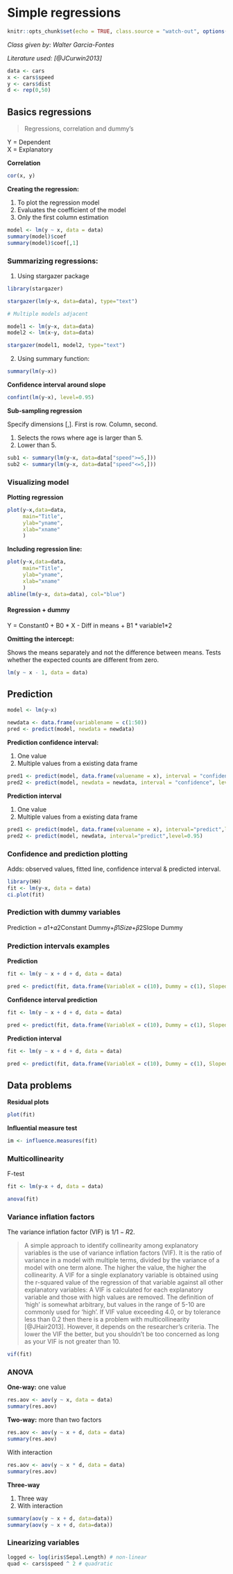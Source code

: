 # Simple regressions

```r
knitr::opts_chunk$set(echo = TRUE, class.source = "watch-out", options(scipen=999), out.width = "100%", comment = "", warning=FALSE, reticulate.repl.quiet = FALSE) 
```

*Class given by: Walter Garcia-Fontes* \ 

*Literature used: [@JCurwin2013]*

```r
data <- cars
x <- cars$speed
y <- cars$dist
d <- rep(0,50)
```

## Basics regressions

> Regressions, correlation and dummy's

Y = Dependent\
X = Explanatory

**Correlation**

```r
cor(x, y)
```

**Creating the regression:**

1.  To plot the regression model
2.  Evaluates the coefficient of the model
3.  Only the first column estimation

```r
model <- lm(y ~ x, data = data)
summary(model)$coef
summary(model)$coef[,1]
```

### Summarizing regressions:

1.  Using stargazer package

```r
library(stargazer)

stargazer(lm(y~x, data=data), type="text")

# Multiple models adjacent

model1 <- lm(y~x, data=data)
model2 <- lm(x~y, data=data)

stargazer(model1, model2, type="text")

```

2.  Using summary function:

```r
summary(lm(y~x))
```

**Confidence interval around slope**

```r
confint(lm(y~x), level=0.95)
```

**Sub-sampling regression**

Specify dimensions [,]. First is row. Column, second.

1.  Selects the rows where age is larger than 5.
2.  Lower than 5.

```r
sub1 <- summary(lm(y~x, data=data["speed">=5,]))
sub2 <- summary(lm(y~x, data=data["speed"<=5,]))
```

### Visualizing model

**Plotting regression**

```r
plot(y~x,data=data, 
     main="Title",
     ylab="yname",
     xlab="xname"
     )
```

**Including regression line:**

```r
plot(y~x,data=data, 
     main="Title",
     ylab="yname",
     xlab="xname"
     )
abline(lm(y~x, data=data), col="blue")
```

#### Regression + dummy

Y = Constant0 + B0 \* X - Diff in means + B1 \* variable1\*2

**Omitting the intercept:**

Shows the means separately and not the difference between means. Tests whether the expected counts are different from zero.

```r
lm(y ~ x - 1, data = data)
```

## Prediction

```r
model <- lm(y~x)

newdata <- data.frame(variablename = c(1:50))
pred <- predict(model, newdata = newdata)
```

**Prediction confidence interval:**

1.  One value
2.  Multiple values from a existing data frame

```r
pred1 <- predict(model, data.frame(valuename = x), interval = "confidence", level=0.95)
pred2 <- predict(model, newdata = newdata, interval = "confidence", level=0.95)
```

**Prediction interval**

1.  One value
2.  Multiple values from a existing data frame

```r
pred1 <- predict(model, data.frame(valuename = x), interval="predict",level=0.95)
pred2 <- predict(model, newdata, interval="predict",level=0.95)
```

### Confidence and prediction plotting

Adds: observed values, fitted line, confidence interval & predicted interval.

```r
library(HH)
fit <- lm(y~x, data = data)
ci.plot(fit)
```

### Prediction with dummy variables

Prediction = 𝛼1+𝛼2Constant Dummy+𝛽1𝑆𝑖𝑧𝑒+𝛽2Slope Dummy

### Prediction intervals examples

**Prediction**

```r
fit <- lm(y ~ x + d + d, data = data)

pred <- predict(fit, data.frame(VariableX = c(10), Dummy = c(1), Slopedummy = c(10)) )
```

**Confidence interval prediction**

```r
fit <- lm(y ~ x + d + d, data = data)

pred <- predict(fit, data.frame(VariableX = c(10), Dummy = c(1), Slopedummy = c(10), interval="confidence"))
```

**Prediction interval**

```r
fit <- lm(y ~ x + d + d, data = data)

pred <- predict(fit, data.frame(VariableX = c(10), Dummy = c(1), Slopedummy = c(10), interval="predict"))
```

## Data problems

**Residual plots**

```r
plot(fit)
```

**Influential measure test**

```r
im <- influence.measures(fit)
```

### Multicollinearity

F-test

```r
fit <- lm(y~x + d, data = data)

anova(fit)
```

### Variance inflation factors

The variance inflation factor (VIF) is $1 / 1−R2$.

>
A simple approach to identify collinearity among explanatory variables is the use of variance inflation factors (VIF). It is the ratio of variance in a model with multiple terms, divided by the variance of a model with one term alone. The higher the value, the higher the collinearity. A VIF for a single explanatory variable is obtained using the r-squared value of the regression of that variable against all other explanatory variables: A VIF is calculated for each explanatory variable and those with high values are removed. The definition of 'high' is somewhat arbitrary, but values in the range of 5-10 are commonly used for 'high'. If VIF value exceeding 4.0, or by tolerance less than 0.2 then there is a problem with multicollinearity [\@JHair2013]. However, it depends on the researcher's criteria. The lower the VIF the better, but you shouldn't be too concerned as long as your VIF is not greater than 10.
>

```r
vif(fit)
```

### ANOVA

**One-way:** one value

```r
res.aov <- aov(y ~ x, data = data)
summary(res.aov)
```

**Two-way:** more than two factors

```r
res.aov <- aov(y ~ x + d, data = data)
summary(res.aov)
```

With interaction

```r
res.aov <- aov(y ~ x * d, data = data)
summary(res.aov)
```

**Three-way**

1.  Three way
2.  With interaction

```r
summary(aov(y ~ x + d, data=data))
summary(aov(y ~ x + d, data=data))
```

### Linearizing variables

```r
logged <- log(iris$Sepal.Length) # non-linear
quad <- cars$speed ^ 2 # quadratic
```
